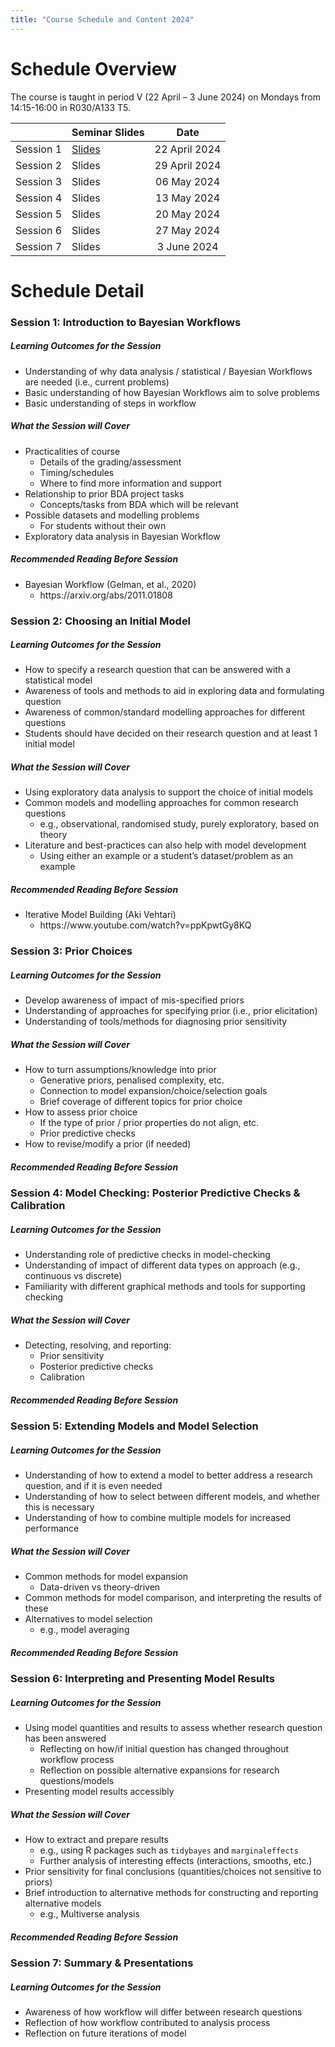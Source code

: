 ```yaml
---
title: "Course Schedule and Content 2024"
---
```


# Schedule Overview

The course is taught in period V (22 April – 3 June 2024) on Mondays from 14:15-16:00 in R030/A133 T5.

|  | Seminar Slides | Date |
|---------|:-----|:------:|
| Session 1 | [Slides](slides/session1.pdf) | 22 April 2024 |
| Session 2 | Slides | 29 April 2024 |
| Session 3 | Slides | 06 May 2024 |
| Session 4 | Slides | 13 May 2024 |
| Session 5 | Slides | 20 May 2024 |
| Session 6 | Slides | 27 May 2024 |
| Session 7 | Slides | 3 June 2024 |

# Schedule Detail

### Session 1: Introduction to Bayesian Workflows

##### Learning Outcomes for the Session

  - Understanding of why data analysis / statistical / Bayesian Workflows are needed (i.e., current problems)
  - Basic understanding of how Bayesian Workflows aim to solve problems
  - Basic understanding of steps in workflow

##### What the Session will Cover

  - Practicalities of course
    - Details of the grading/assessment
    - Timing/schedules
    - Where to find more information and support
  - Relationship to prior BDA project tasks
    - Concepts/tasks from BDA which will be relevant
  - Possible datasets and modelling problems
    - For students without their own
  - Exploratory data analysis in Bayesian Workflow

##### Recommended Reading Before Session

  - Bayesian Workflow (Gelman, et al., 2020)
    - https://arxiv.org/abs/2011.01808

### Session 2: Choosing an Initial Model

##### Learning Outcomes for the Session

  - How to specify a research question that can be answered with a statistical model
  - Awareness of tools and methods to aid in exploring data and formulating question
  - Awareness of common/standard modelling approaches for different questions
  - Students should have decided on their research question and at least 1 initial model

##### What the Session will Cover

  - Using exploratory data analysis to support the choice of initial models
  - Common models and modelling approaches for common research questions
    - e.g., observational, randomised study, purely exploratory, based on theory
  - Literature and best-practices can also help with model development
    - Using either an example or a student's dataset/problem as an example

##### Recommended Reading Before Session

  - Iterative Model Building (Aki Vehtari)
    - https://www.youtube.com/watch?v=ppKpwtGy8KQ

### Session 3: Prior Choices

##### Learning Outcomes for the Session

  - Develop awareness of impact of mis-specified priors
  - Understanding of approaches for specifying prior (i.e., prior elicitation)
  - Understanding of tools/methods for diagnosing prior sensitivity

##### What the Session will Cover

  - How to turn assumptions/knowledge into prior
    - Generative priors, penalised complexity, etc.
    - Connection to model expansion/choice/selection goals
    - Brief coverage of different topics for prior choice
  - How to assess prior choice
    - If the type of prior / prior properties do not align, etc.
    - Prior predictive checks
  - How to revise/modify a prior (if needed)

##### Recommended Reading Before Session

### Session 4: Model Checking: Posterior Predictive Checks & Calibration

##### Learning Outcomes for the Session

  - Understanding role of predictive checks in model-checking
  - Understanding of impact of different data types on approach (e.g., continuous vs discrete)
  - Familiarity with different graphical methods and tools for supporting checking

##### What the Session will Cover

  - Detecting, resolving, and reporting:
    - Prior sensitivity
    - Posterior predictive checks
    - Calibration

##### Recommended Reading Before Session

### Session 5: Extending Models and Model Selection

##### Learning Outcomes for the Session

  - Understanding of how to extend a model to better address a research question, and if it is even needed
  - Understanding of how to select between different models, and whether this is necessary
  - Understanding of how to combine multiple models for increased performance

##### What the Session will Cover

  - Common methods for model expansion
    - Data-driven vs theory-driven
  - Common methods for model comparison, and interpreting the results of these
  - Alternatives to model selection
    - e.g., model averaging

##### Recommended Reading Before Session

### Session 6: Interpreting and Presenting Model Results

##### Learning Outcomes for the Session

  - Using model quantities and results to assess whether research question has been answered
    - Reflecting on how/if initial question has changed throughout workflow process
    - Reflection on possible alternative expansions for research questions/models
  - Presenting model results accessibly

##### What the Session will Cover

  - How to extract and prepare results
    - e.g., using R packages such as `tidybayes` and `marginaleffects`
    - Further analysis of interesting effects (interactions, smooths, etc.)
  - Prior sensitivity for final conclusions (quantities/choices not sensitive to priors)
  - Brief introduction to alternative methods for constructing and reporting alternative models
    - e.g., Multiverse analysis

##### Recommended Reading Before Session

### Session 7: Summary & Presentations

##### Learning Outcomes for the Session

  - Awareness of how workflow will differ between research questions
  - Reflection of how workflow contributed to analysis process
  - Reflection on future iterations of model

